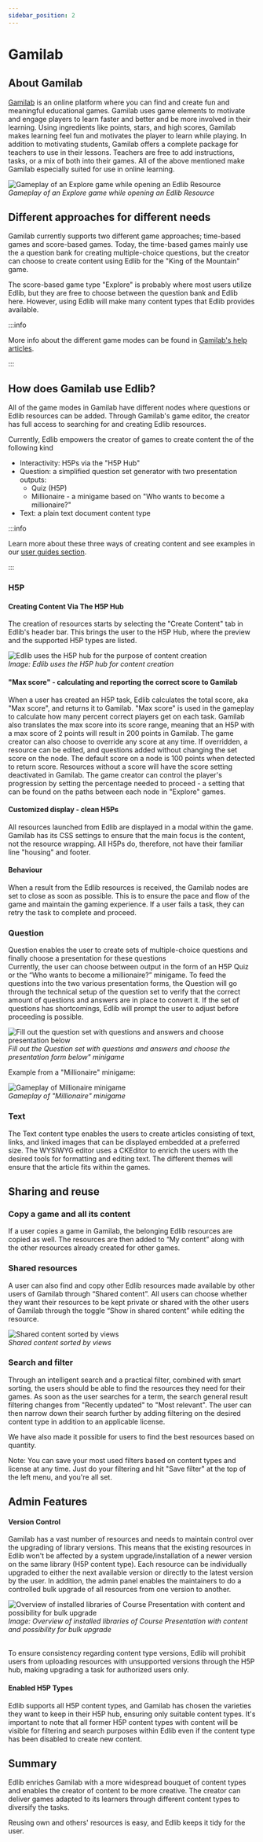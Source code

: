 ```yaml
---
sidebar_position: 2
---
```


# Gamilab

## About Gamilab
[Gamilab](https://gamilab.com/) is an online platform where you can find and create fun and meaningful educational games. Gamilab uses game elements to motivate and engage players to learn faster and better and be more involved in their learning. Using ingredients like points, stars, and high scores, Gamilab makes learning feel fun and motivates the player to learn while playing.
In addition to motivating students, Gamilab offers a complete package for teachers to use in their lessons. Teachers are free to add instructions, tasks, or a mix of both into their games. All of the above mentioned make Gamilab especially suited for use in online learning.

<div class="text--center">
    <img class="edlib-image" alt="Gameplay of an Explore game while opening an Edlib Resource" src="/img/gamilab-explorer-game.png" />
    <br/>
    <em>Gameplay of an Explore game while opening an Edlib Resource</em>
</div>

## Different approaches for different needs
Gamilab currently supports two different game approaches; time-based games and score-based games. Today, the time-based games mainly use the a question bank for creating multiple-choice questions, but the creator can choose to create content using Edlib for the "King of the Mountain" game. 

The score-based game type "Explore" is probably where most users utilize Edlib, but they are free to choose between the question bank and Edlib here. However, using Edlib will make many content types that Edlib provides available. 

:::info 

More info about the different game modes can be found in [Gamilab's help articles](https://support.gamilab.com/hc/en-us/categories/4419787594001-Game-modes).

:::


  

## How does Gamilab use Edlib?


All of the game modes in Gamilab have different nodes where questions or Edlib resources can be added. Through Gamilab's game editor, the creator has full access to searching for and creating Edlib resources. 

Currently, Edlib empowers the creator of games to create content the of the following kind
- Interactivity: H5Ps via the "H5P Hub"
- Question: a simplified question set generator with two presentation outputs:
    - Quiz (H5P)
    - Millionaire - a minigame based on "Who wants to become a millionaire?"
- Text: a plain text document content type 

:::info 

Learn more about these three ways of creating content and see examples in our [user guides section](https://docs.edlib.com/docs/support/userGuides/create-content).

:::

### H5P

#### Creating Content Via The H5P Hub
The creation of resources starts by selecting the "Create Content" tab in Edlib's header bar. This brings the user to the H5P Hub, where the preview and the supported H5P types are listed.

<div class="text--center">
    <img class="edlib-image" alt="Edlib uses the H5P hub for the purpose of content creation" src="/img/ndla-case-study7.png" />
    <br/>
    <em>Image: Edlib uses the H5P hub for content creation</em>
</div> 


#### "Max score" - calculating and reporting the correct score to Gamilab

When a user has created an H5P task, Edlib calculates the total score, aka "Max score", and returns it to Gamilab. "Max score" is used in the gameplay to calculate how many percent correct players get on each task. Gamilab also translates the max score into its score range, meaning that an H5P with a max score of 2 points will result in 200 points in Gamilab. The game creator can also choose to override any score at any time. If overridden, a resource can be edited, and questions added without changing the set score on the node. The default score on a node is 100 points when detected to return score. Resources without a score will have the score setting deactivated in Gamilab. The game creator can control the player's progression by setting the percentage needed to proceed - a setting that can be found on the paths between each node in "Explore" games.  


#### Customized display - clean H5Ps

All resources launched from Edlib are displayed in a modal within the game. Gamilab has its CSS settings to ensure that the main focus is the content, not the resource wrapping. All H5Ps do, therefore, not have their familiar line "housing" and footer. 

#### Behaviour

When a result from the Edlib resources is received, the Gamilab nodes are set to close as soon as possible. This is to ensure the pace and flow of the game and maintain the gaming experience. If a user fails a task, they can retry the task to complete and proceed.


### Question
Question enables the user to create sets of multiple-choice questions and finally choose a presentation for these questions  
Currently, the user can choose between output in the form of an H5P Quiz or the “Who wants to become a millionaire?” minigame. 
To feed the questions into the two various presentation forms, the Question will go through the technical setup of the question set to verify that the correct amount of questions and answers are in place to convert it. If the set of questions has shortcomings, Edlib will prompt the user to adjust before proceeding is possible.

<div class="text--center">
    <img class="edlib-image" alt="Fill out the question set with questions and answers and choose presentation below" src="/img/Edlib_questionset1.png" />
    <br/>
    <em>Fill out the Question set with questions and answers and choose the presentation form below" minigame</em>
</div>


Example from a "Millionaire" minigame:

<div class="text--center">
    <img class="edlib-image" alt="Gameplay of Millionaire minigame" src="/img/Edlib_millionaire2.png" />
    <br/>
    <em>Gameplay of "Millionaire" minigame</em>
</div>

### Text

The Text content type enables the users to create articles consisting of text, links, and linked images that can be displayed embedded at a preferred size. The WYSIWYG editor uses a CKEditor to enrich the users with the desired tools for formatting and editing text.
The different themes will ensure that the article fits within the games.



## Sharing and reuse

### Copy a game and all its content
If a user copies a game in Gamilab, the belonging Edlib resources are copied as well. The resources are then added to “My content” along with the other resources already created for other games.

### Shared resources
A user can also find and copy other Edlib resources made available by other users of Gamilab through “Shared content”. All users can choose whether they want their resources to be kept private or shared with the other users of Gamilab through the toggle “Show in shared content” while editing the resource.

<div class="text--center">
    <img class="edlib-image" alt="Shared content sorted by views" src="/img/Shared_content_sorted_by_views.png" />
    <br/>
    <em>Shared content sorted by views</em>
</div>

### Search and filter
Through an intelligent search and a practical filter, combined with smart sorting, the users should be able to find the resources they need for their games.
As soon as the user searches for a term, the search general result filtering changes from "Recently updated" to "Most relevant". The user can then narrow down their search further by adding filtering on the desired content type in addition to an applicable license.

We have also made it possible for users to find the best resources based on quantity. 

Note: You can save your most used filters based on content types and license at any time. Just do your filtering and hit "Save filter" at the top of the left menu, and you're all set.

## Admin Features

#### Version Control
Gamilab has a vast number of resources and needs to maintain control over the upgrading of library versions. This means that the existing resources in Edlib won't be affected by a system upgrade/installation of a newer version on the same library (H5P content type). Each resource can be individually upgraded to either the next available version or directly to the latest version by the user. In addition, the admin panel enables the maintainers to do a controlled bulk upgrade of all resources from one version to another.

<div class="text--center">
    <img class="edlib-image" alt="Overview of installed libraries of Course Presentation with content and possibility for bulk upgrade" src="/img/ndla-case-study5.png" />
    <br/>
    <em>Image: Overview of installed libraries of Course Presentation with content and possibility for bulk upgrade</em>
    <br/>
    <br/>
</div> 

To ensure consistency regarding content type versions, Edlib will prohibit users from uploading resources with unsupported versions through the H5P hub, making upgrading a task for authorized users only.

#### Enabled H5P Types
Edlib supports all H5P content types, and Gamilab has chosen the varieties they want to keep in their H5P hub, ensuring only suitable content types. 
It's important to note that all former H5P content types with content will be visible for filtering and search purposes within Edlib even if the content type has been disabled to create new content.

## Summary

Edlib enriches Gamilab with a more widespread bouquet of content types and enables the creator of content to be more creative. The creator can deliver games adapted to its learners through different content types to diversify the tasks.

Reusing own and others' resources is easy, and Edlib keeps it tidy for the user. 
